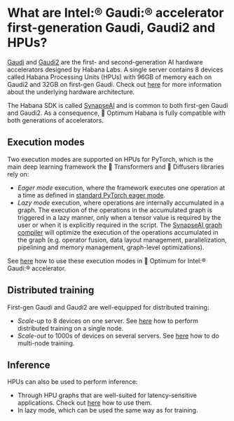<!---
Copyright 2023 The HuggingFace Team. All rights reserved.

Licensed under the Apache License, Version 2.0 (the "License");
you may not use this file except in compliance with the License.
You may obtain a copy of the License at

    http://www.apache.org/licenses/LICENSE-2.0

Unless required by applicable law or agreed to in writing, software
distributed under the License is distributed on an "AS IS" BASIS,
WITHOUT WARRANTIES OR CONDITIONS OF ANY KIND, either express or implied.
See the License for the specific language governing permissions and
limitations under the License.
-->

# What are Intel::registered: Gaudi::registered: accelerator first-generation Gaudi, Gaudi2 and HPUs?

[Gaudi](https://habana.ai/training/gaudi/) and [Gaudi2](https://habana.ai/training/gaudi2/) are the first- and second-generation AI hardware accelerators designed by Habana Labs.
A single server contains 8 devices called Habana Processing Units (HPUs) with 96GB of memory each on Gaudi2 and 32GB on first-gen Gaudi.
Check out [here](https://docs.habana.ai/en/latest/Gaudi_Overview/Gaudi_Architecture.html) for more information about the underlying hardware architecture.

The Habana SDK is called [SynapseAI](https://docs.habana.ai/en/latest/index.html) and is common to both first-gen Gaudi and Gaudi2.
As a consequence, 🤗 Optimum Habana is fully compatible with both generations of accelerators.


## Execution modes

Two execution modes are supported on HPUs for PyTorch, which is the main deep learning framework the 🤗 Transformers and 🤗 Diffusers libraries rely on:

- *Eager mode* execution, where the framework executes one operation at a time as defined in [standard PyTorch eager mode](https://pytorch.org/tutorials/beginner/hybrid_frontend/learning_hybrid_frontend_through_example_tutorial.html).
- *Lazy mode* execution, where operations are internally accumulated in a graph. The execution of the operations in the accumulated graph is triggered in a lazy manner, only when a tensor value is required by the user or when it is explicitly required in the script. The [SynapseAI graph compiler](https://docs.habana.ai/en/latest/Gaudi_Overview/SynapseAI_Software_Suite.html#graph-compiler-and-runtime) will optimize the execution of the operations accumulated in the graph (e.g. operator fusion, data layout management, parallelization, pipelining and memory management, graph-level optimizations).

See [here](../usage_guides/accelerate_training#lazy-mode) how to use these execution modes in 🤗 Optimum for Intel::registered: Gaudi::registered: accelerator.


## Distributed training

First-gen Gaudi and Gaudi2 are well-equipped for distributed training:

- *Scale-up* to 8 devices on one server. See [here](../tutorials/distributed) how to perform distributed training on a single node.
- *Scale-out* to 1000s of devices on several servers. See [here](../usage_guides/multi_node_training) how to do multi-node training.


## Inference

HPUs can also be used to perform inference:
- Through HPU graphs that are well-suited for latency-sensitive applications. Check out [here](../usage_guides/accelerate_inference) how to use them.
- In lazy mode, which can be used the same way as for training.
